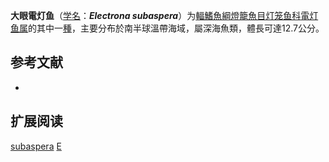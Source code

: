 {{Speciesbox
| name = 大眼電灯鱼
| status = NE
| status_system = IUCN3.1
| image = 
| genus = Electrona
| species = subaspera
| authority = [[Günther|Günther]], 1864
| synonyms = *''Electrona subasper''<br /><small>Günther, 1864</small>
*''Myctophum megalops''<br /><small>Peters, 1864</small>
*''Scopelus subasper''<br /><small>Günther, 1864</small>
}}

'''大眼電灯鱼'''（[[学名|学名]]：'''''Electrona subaspera'''''）为[[輻鰭魚綱|輻鰭魚綱]][[燈籠魚目|燈籠魚目]][[灯笼鱼科|灯笼鱼科]][[電灯鱼属|電灯鱼属]]的其中一[[種|種]]，主要分布於南半球溫帶海域，屬深海魚類，體長可達12.7公分。

== 参考文献 ==
{{refbegin}}
*{{FishBase_species|genus=Electrona|species=subaspera|year=2012|month=1}}
{{refend}}

== 扩展阅读 ==
{{refbegin}}
{{Wikispecies-inline|Electrona subaspera|大眼電灯鱼}}
{{refend}}
{{Taxonbar|from=Q1991985}}

[[Category:电灯鱼属|subaspera]]
[[Category:1864年描述的鱼类|E]]


{{灯笼鱼目小作品}}